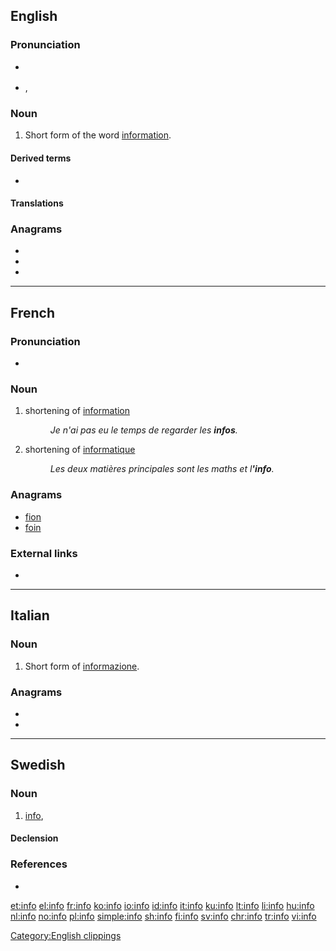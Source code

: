 {{also|Info|info-|Info.|.info|infó}}
==English==

===Pronunciation===
* {{a|RP}} {{IPA|/ˈɪnfəʊ/|lang=en}}
* {{a|UK}}, {{a|US}} {{IPA|/ˈɪnfoʊ/|lang=en}}

===Noun===
{{en-noun|-}}

# {{lb|en|informal}} Short form of the word [[information]].

====Derived terms====
* {{l|en|infoporn}}

====Translations====
{{trans-see|information}}

===Anagrams===
* {{l|en|fino}}
* {{l|en|foin}}
* {{l|en|ONFI}}

[[Category:English clippings]]

----

==French==

===Pronunciation===
* {{IPA|/ɛ̃.fo/|lang=fr}}

===Noun===
{{fr-noun|f}}

# shortening of [[information]]
#: ''Je n'ai pas eu le temps de regarder les '''infos'''.''
# shortening of [[informatique]]
#: ''Les deux matières principales sont les maths et l''''info'''.''

===Anagrams===
* [[fion#French|fion]]
* [[foin#French|foin]]

===External links===
* {{R:TLFi}}

----

==Italian==

===Noun===
{{head|it|noun|g=m|invariable}}

# {{label|it|informal}} Short form of [[informazione]].

===Anagrams===
* {{l|it|fino}}
* {{l|it|foni}}

----

==Swedish==

===Noun===
{{sv-noun|c}}

# {{label|sv|colloquial}} [[#English|info]], {{short for|information|lang=sv}}

====Declension====
{{sv-noun-unc-irreg-c}}

===References===
* {{R:SAOL}}

[[et:info]]
[[el:info]]
[[fr:info]]
[[ko:info]]
[[io:info]]
[[id:info]]
[[it:info]]
[[ku:info]]
[[lt:info]]
[[li:info]]
[[hu:info]]
[[nl:info]]
[[no:info]]
[[pl:info]]
[[simple:info]]
[[sh:info]]
[[fi:info]]
[[sv:info]]
[[chr:info]]
[[tr:info]]
[[vi:info]]